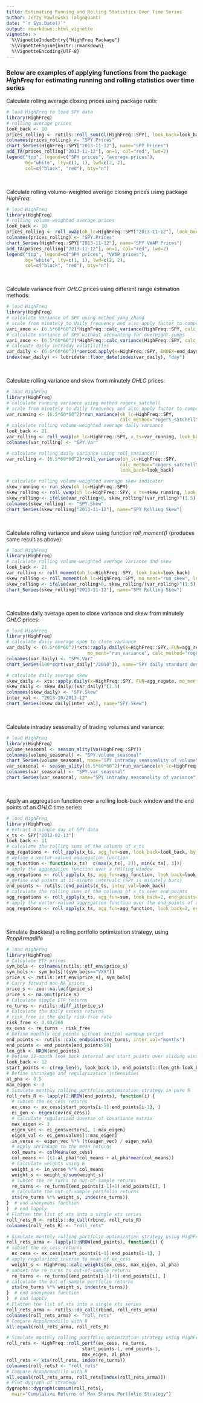 ```yaml
---
title: Estimating Running and Rolling Statistics Over Time Series
author: Jerzy Pawlowski (algoquant)
date: "`r Sys.Date()`"
output: rmarkdown::html_vignette
vignette: >
  %\VignetteIndexEntry{"HighFreq Package"}
  %\VignetteEngine{knitr::rmarkdown}
  %\VignetteEncoding{UTF-8}
---
```


### Below are examples of applying functions from the package *HighFreq* for estimating running and rolling statistics over time series


Calculate rolling average closing prices using package *rutils*:
```r
# load HighFreq to load SPY data
library(HighFreq)
# rolling average prices
look_back <- 10
prices_rolling <- rutils::roll_sum(Cl(HighFreq::SPY), look_back=look_back)/look_back
colnames(prices_rolling) <- "SPY.Prices"
chart_Series(HighFreq::SPY["2013-11-12"], name="SPY Prices")
add_TA(prices_rolling["2013-11-12"], on=1, col="red", lwd=2)
legend("top", legend=c("SPY prices", "average prices"), 
       bg="white", lty=c(1, 1), lwd=c(2, 2), 
       col=c("black", "red"), bty="n")
```
<br>


Calculate rolling volume-weighted average closing prices using package *HighFreq*:
```r
# load HighFreq
library(HighFreq)
# rolling volume-weighted average prices
look_back <- 10
prices_rolling <- roll_vwap(oh_lc=HighFreq::SPY["2013-11-12"], look_back=look_back)
colnames(prices_rolling) <- "SPY.Prices"
chart_Series(HighFreq::SPY["2013-11-12"], name="SPY VWAP Prices")
add_TA(prices_rolling["2013-11-12"], on=1, col="red", lwd=2)
legend("top", legend=c("SPY prices", "VWAP prices"), 
       bg="white", lty=c(1, 1), lwd=c(2, 2), 
       col=c("black", "red"), bty="n")
```
<br>


Calculate variance from *OHLC* prices using different range estimation methods:
```r
# load HighFreq
library(HighFreq)
# calculate variance of SPY using method yang_zhang
# scale from minutely to daily frequency and also apply factor to compensate for secondly units
vari_ance <- (6.5*60*60^2)*HighFreq::calc_variance(HighFreq::SPY, calc_method="yang_zhang")
# calculate variance of SPY without accounting for overnight jumps
vari_ance <- (6.5*60*60^2)*HighFreq::calc_variance(HighFreq::SPY, calc_method="rogers_satchell")
# calcuate daily intraday volatilities
var_daily <- (6.5*60*60^2)*period.apply(x=HighFreq::SPY, INDEX=end_days, HighFreq::calc_variance)
index(var_daily) <- lubridate::floor_date(index(var_daily), "day")
```
<br>


Calculate rolling variance and skew from minutely *OHLC* prices:
```r
# load HighFreq
library(HighFreq)
# calculate running variance using method rogers_satchell
# scale from minutely to daily frequency and also apply factor to compensate for secondly units
var_running <- (6.5*60*60^2)*run_variance(oh_lc=HighFreq::SPY, 
                                          calc_method="rogers_satchell")
# calculate rolling volume-weighted average daily variance
look_back <- 21
var_rolling <- roll_vwap(oh_lc=HighFreq::SPY, x_ts=var_running, look_back=look_back)
colnames(var_rolling) <- "SPY.Var"

# calculate rolling daily variance using roll_variance()
var_rolling <- (6.5*60*60^2)*roll_variance(oh_lc=HighFreq::SPY, 
                                          calc_method="rogers_satchell", 
                                          look_back=look_back)

# calculate rolling volume-weighted average skew indicator
skew_running <- run_skew(oh_lc=HighFreq::SPY)
skew_rolling <- roll_vwap(oh_lc=HighFreq::SPY, x_ts=skew_running, look_back=look_back)
skew_rolling <- ifelse(var_rolling>0, skew_rolling/(var_rolling)^(1.5), 0)
colnames(skew_rolling) <- "SPY.Skew"
chart_Series(skew_rolling["2013-11-12"], name="SPY Rolling Skew")
```
<br>


Calculate rolling variance and skew using function *roll_moment()* (produces same result as above):
```r
# load HighFreq
library(HighFreq)
# calculate rolling volume-weighted average variance and skew
look_back <- 21
var_rolling <- roll_moment(oh_lc=HighFreq::SPY, look_back=look_back)
skew_rolling <- roll_moment(oh_lc=HighFreq::SPY, mo_ment="run_skew", look_back=look_back)
skew_rolling <- ifelse(var_rolling>0, skew_rolling/(var_rolling)^(1.5), 0)
chart_Series(skew_rolling["2013-11-12"], name="SPY Rolling Skew")
```
<br>


Calculate daily average open to close variance and skew from minutely *OHLC* prices:
```r
# load HighFreq
library(HighFreq)
# calculate daily average open to close variance
var_daily <- (6.5*60*60^2)*xts::apply.daily(x=HighFreq::SPY, FUN=agg_regate, 
                              mo_ment="run_variance", calc_method="rogers_satchell")
colnames(var_daily) <- "SPY.Var"
chart_Series(100*sqrt(var_daily["/2010"]), name="SPY daily standard deviation")

# calculate daily average skew
skew_daily <- xts::apply.daily(x=HighFreq::SPY, FUN=agg_regate, mo_ment="run_skew")
skew_daily <- skew_daily/(var_daily)^(1.5)
colnames(skew_daily) <- "SPY.Skew"
inter_val <- "2013-10/2013-12"
chart_Series(skew_daily[inter_val], name="SPY Skew")
```
<br>


Calculate intraday seasonality of trading volumes and variance:
```r
# load HighFreq
library(HighFreq)
volume_seasonal <- season_ality(Vo(HighFreq::SPY))
colnames(volume_seasonal) <- "SPY.volume_seasonal"
chart_Series(volume_seasonal, name="SPY intraday seasonality of volume")
var_seasonal <- season_ality((6.5*60*60^2)*run_variance(oh_lc=HighFreq::SPY))
colnames(var_seasonal) <- "SPY.var_seasonal"
chart_Series(var_seasonal, name="SPY intraday seasonality of variance")
```
<br>


Apply an aggregation function over a rolling look-back window and the end points of an *OHLC* time series:
```r
# load HighFreq
library(HighFreq)
# extract a single day of SPY data
x_ts <- SPY["2012-02-13"]
look_back <- 11
# calculate the rolling sums of the columns of x_ts
agg_regations <- roll_apply(x_ts, agg_fun=sum, look_back=look_back, by_columns=TRUE)
# define a vector-valued aggregation function
agg_function <- function(x_ts)  c(max(x_ts[, 2]), min(x_ts[, 3]))
# apply the aggregation function over a rolling window
agg_regations <- roll_apply(x_ts, agg_fun=agg_function, look_back=look_back)
# define end points at 11-minute intervals (SPY is minutely bars)
end_points <- rutils::end_points(x_ts, inter_val=look_back)
# calculate the rolling sums of the columns of x_ts over end_points
agg_regations <- roll_apply(x_ts, agg_fun=sum, look_back=2, end_points=end_points, by_columns=TRUE)
# apply the vector-valued aggregation function over the end_points of x_ts
agg_regations <- roll_apply(x_ts, agg_fun=agg_function, look_back=2, end_points=end_points)
```
<br>


Simulate (backtest) a rolling portfolio optimization strategy, using *RcppArmadillo*
```r
# load HighFreq
library(HighFreq)
# Calculate ETF prices
sym_bols <- colnames(rutils::etf_env$price_s)
sym_bols <- sym_bols[!(sym_bols=="VXX")]
price_s <- rutils::etf_env$price_s[, sym_bols]
# Carry forward non-NA prices
price_s <- zoo::na.locf(price_s)
price_s <- na.omit(price_s)
# Calculate simple ETF returns
re_turns <- rutils::diff_it(price_s)
# Calculate the daily excess returns
# risk_free is the daily risk-free rate
risk_free <- 0.03/260
ex_cess <- re_turns - risk_free
# Define monthly end_points without initial warmpup period
end_points <- rutils::calc_endpoints(re_turns, inter_val="months")
end_points <- end_points[end_points>50]
len_gth <- NROW(end_points)
# Define 12-month look_back interval and start_points over sliding window
look_back <- 12
start_points <- c(rep_len(1, look_back-1), end_points[1:(len_gth-look_back+1)])
# Define shrinkage and regularization intensities
al_pha <- 0.5
max_eigen <- 3
# Simulate monthly rolling portfolio optimization strategy in pure R
roll_rets_R <- lapply(2:NROW(end_points), function(i) {
  # subset the ex_cess returns
  ex_cess <- ex_cess[start_points[i-1]:end_points[i-1], ]
  ei_gen <- eigen(cov(ex_cess))
  # Calculate regularized inverse of covariance matrix
  max_eigen <- 3
  eigen_vec <- ei_gen$vectors[, 1:max_eigen]
  eigen_val <- ei_gen$values[1:max_eigen]
  in_verse <- eigen_vec %*% (t(eigen_vec) / eigen_val)
  # Apply shrinkage to the mean returns
  col_means <- colMeans(ex_cess)
  col_means <- ((1-al_pha)*col_means + al_pha*mean(col_means))
  # Calculate weights using R
  weight_s <- in_verse %*% col_means
  weight_s <- weight_s/sum(weight_s)
  # subset the re_turns to out-of-sample returns
  re_turns <- re_turns[(end_points[i-1]+1):end_points[i], ]
  # calculate the out-of-sample portfolio returns
  xts(re_turns %*% weight_s, index(re_turns))
}  # end anonymous function
)  # end lapply
# Flatten the list of xts into a single xts series
roll_rets_R <- rutils::do_call(rbind, roll_rets_R)
colnames(roll_rets_R) <- "roll_rets"

# Simulate monthly rolling portfolio optimization strategy using HighFreq::calc_weights()
roll_rets_arma <- lapply(2:NROW(end_points), function(i) {
# subset the ex_cess returns
  ex_cess <- ex_cess[start_points[i-1]:end_points[i-1], ]
# apply regularized inverse to mean of ex_cess
  weight_s <- HighFreq::calc_weights(ex_cess, max_eigen, al_pha)
# subset the re_turns to out-of-sample returns
  re_turns <- re_turns[(end_points[i-1]+1):end_points[i], ]
# calculate the out-of-sample portfolio returns
  xts(re_turns %*% weight_s, index(re_turns))
}  # end anonymous function
)  # end lapply
# Flatten the list of xts into a single xts series
roll_rets_arma <- rutils::do_call(rbind, roll_rets_arma)
colnames(roll_rets_arma) <- "roll_rets"
# Compare RcppArmadillo with R
all.equal(roll_rets_arma, roll_rets_R)

# Simulate monthly rolling portfolio optimization strategy using HighFreq::roll_portf()
roll_rets <- HighFreq::roll_portf(ex_cess, re_turns, 
                            start_points-1, end_points-1, 
                            max_eigen, al_pha)
roll_rets <- xts(roll_rets, index(re_turns))
colnames(roll_rets) <- "roll_rets"
# Compare RcppArmadillo with R
all.equal(roll_rets_arma, roll_rets[index(roll_rets_arma)])
# Plot dygraph of strategy
dygraphs::dygraph(cumsum(roll_rets), 
  main="Cumulative Returns of Max Sharpe Portfolio Strategy")
```
<br>


